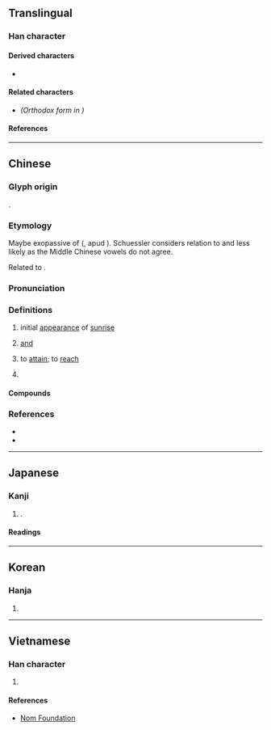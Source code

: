 {{also|曁}}
{{character info}}
==Translingual==

===Han character===
{{Han char|rn=72|rad=日|as=10|sn=14|four=21106|canj=AUAM|ids=⿱既旦}}

====Derived characters====
* {{l|mul|[[櫭]], [[𩽙]]}} <!-- Contains 暨 not 曁 -->

====Related characters====
* {{l|mul|[[曁]]}} ''(Orthodox form in {{w|Kangxi dictionary}})''

====References====
{{Han ref|kx=0499.061|dj=0870.030|hdz=21531.070|uh=66A8}}

----

==Chinese==
{{zh-forms|alt=曁,𠕨,𡍳,臮}} <!-- Refer http://dict.variants.moe.edu.tw/variants/rbt/word_attribute.rbt?educode=A01818 -->

===Glyph origin===
{{Han etym}}
{{Han compound|既|旦|c1=p|c2=s|t2=sunrise|ls=psc}}.

===Etymology===
Maybe exopassive of {{zh-l|及}} ({{zh-ref|Baxter 1992}}, apud {{zh-ref|Schuessler 2007}}). Schuessler considers relation to {{zh-l|迄|to reach to}} and {{zh-l|既|already}} less likely as the Middle Chinese vowels do not agree.

Related to {{zh-l|訖}}.

===Pronunciation===
{{zh-pron
|m=jì
|c=kei3,gei6
|mc=y
|oc=y
|cat=v,adv,pn
}}

===Definitions===
{{zh-hanzi}}

# {{zh-hg}} initial [[appearance]] of [[sunrise]]
# {{zh-alt-lb|臮}} [[and#Conjunction|and]]
#: {{zh-syn|及|與}}
# to [[attain]]; to [[reach]]
#: {{zh-syn|至|到}}
# {{surname|zh}}

====Compounds====
{{zh-der|暨南|暨暨|暨今|暨大}}

===References===
* {{R:twedu|A01818}}
* {{R:yue:mfccd}}

----

==Japanese==

===Kanji===
{{ja-kanji|grade=|rs=日10}}

# {{alt form|ja|曁}}.

====Readings====
{{ja-readings
|on=ぎ、き
|kun=およ-ぶ
}}

----

==Korean==

===Hanja===
{{ko-hanja|hangeul=기|eumhun=|rv=gi|mr=ki|y=ki}}

# {{rfdef|ko|sort=日10}}

----

==Vietnamese==

===Han character===
{{vi-readings|rs=日10|reading=kị}}

# {{rfdef|vi|sort=日10}}

====References====
* [http://nomfoundation.org/common/nom_details.php?codepoint=66a8 Nom Foundation]